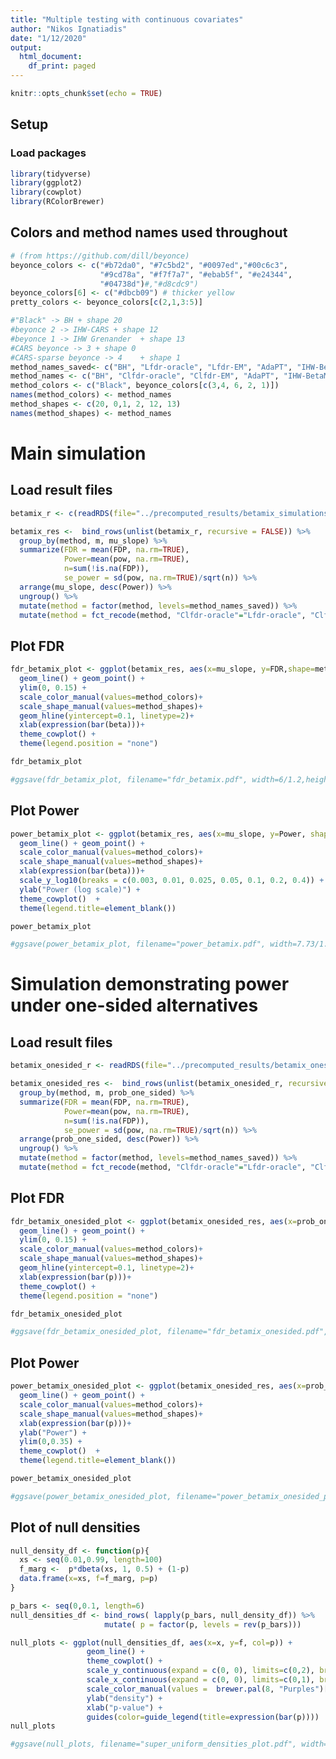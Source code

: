```yaml
---
title: "Multiple testing with continuous covariates"
author: "Nikos Ignatiadis"
date: "1/12/2020"
output:
  html_document:
    df_print: paged
---
```


```r
knitr::opts_chunk$set(echo = TRUE)
```

## Setup

### Load packages

```r
library(tidyverse)
library(ggplot2)
library(cowplot)
library(RColorBrewer)
```

## Colors and method names used throughout 

```r
# (from https://github.com/dill/beyonce)
beyonce_colors <- c("#b72da0", "#7c5bd2", "#0097ed","#00c6c3",
                    "#9cd78a", "#f7f7a7", "#ebab5f", "#e24344",
                    "#04738d")#,"#d8cdc9")
beyonce_colors[6] <- c("#dbcb09") # thicker yellow
pretty_colors <- beyonce_colors[c(2,1,3:5)]
```

```r
#"Black" -> BH + shape 20
#beyonce 2 -> IHW-CARS + shape 12
#beyonce 1 -> IHW Grenander  + shape 13
#CARS beyonce -> 3 + shape 0
#CARS-sparse beyonce -> 4    + shape 1  
method_names_saved<- c("BH", "Lfdr-oracle", "Lfdr-EM", "AdaPT", "IHW-BetaMix", "IHW-Grenander")
method_names <- c("BH", "Clfdr-oracle", "Clfdr-EM", "AdaPT", "IHW-BetaMix", "IHW-Grenander")
method_colors <- c("Black", beyonce_colors[c(3,4, 6, 2, 1)])
names(method_colors) <- method_names
method_shapes <- c(20, 0,1, 2, 12, 13)
names(method_shapes) <- method_names

```

# Main simulation

## Load result files

```r
betamix_r <- c(readRDS(file="../precomputed_results/betamix_simulations.Rds"),                                          readRDS(file="../precomputed_results/betamix_simulations_lfdr.Rds"))
```

```r
betamix_res <-  bind_rows(unlist(betamix_r, recursive = FALSE)) %>% 
  group_by(method, m, mu_slope) %>%
  summarize(FDR = mean(FDP, na.rm=TRUE),
            Power=mean(pow, na.rm=TRUE),
            n=sum(!is.na(FDP)),
            se_power = sd(pow, na.rm=TRUE)/sqrt(n)) %>%
  arrange(mu_slope, desc(Power)) %>% 
  ungroup() %>%
  mutate(method = factor(method, levels=method_names_saved)) %>% 
  mutate(method = fct_recode(method, "Clfdr-oracle"="Lfdr-oracle", "Clfdr-EM"="Lfdr-EM"))
```

## Plot FDR

```r
fdr_betamix_plot <- ggplot(betamix_res, aes(x=mu_slope, y=FDR,shape=method, col=method)) + 
  geom_line() + geom_point() + 
  ylim(0, 0.15) + 
  scale_color_manual(values=method_colors)+
  scale_shape_manual(values=method_shapes)+
  geom_hline(yintercept=0.1, linetype=2)+
  xlab(expression(bar(beta)))+
  theme_cowplot() +
  theme(legend.position = "none")

fdr_betamix_plot
```

```r
#ggsave(fdr_betamix_plot, filename="fdr_betamix.pdf", width=6/1.2,height=4/1.2)
```

## Plot Power

```r
power_betamix_plot <- ggplot(betamix_res, aes(x=mu_slope, y=Power, shape=method, col=method)) + 
  geom_line() + geom_point() + 
  scale_color_manual(values=method_colors)+
  scale_shape_manual(values=method_shapes)+
  xlab(expression(bar(beta)))+
  scale_y_log10(breaks = c(0.003, 0.01, 0.025, 0.05, 0.1, 0.2, 0.4)) + 
  ylab("Power (log scale)") + 
  theme_cowplot()  +
  theme(legend.title=element_blank())

power_betamix_plot
```

```r
#ggsave(power_betamix_plot, filename="power_betamix.pdf", width=7.73/1.2,height=4/1.2)
```

# Simulation demonstrating power under one-sided alternatives 

## Load result files

```r
betamix_onesided_r <- readRDS(file="../precomputed_results/betamix_onesided_simulations.Rds")
```

```r
betamix_onesided_res <-  bind_rows(unlist(betamix_onesided_r, recursive = FALSE)) %>% 
  group_by(method, m, prob_one_sided) %>%
  summarize(FDR = mean(FDP, na.rm=TRUE),
            Power=mean(pow, na.rm=TRUE),
            n=sum(!is.na(FDP)),
            se_power = sd(pow, na.rm=TRUE)/sqrt(n)) %>%
  arrange(prob_one_sided, desc(Power)) %>% 
  ungroup() %>%
  mutate(method = factor(method, levels=method_names_saved)) %>%
  mutate(method = fct_recode(method, "Clfdr-oracle"="Lfdr-oracle", "Clfdr-EM"="Lfdr-EM"))
```

## Plot FDR

```r
fdr_betamix_onesided_plot <- ggplot(betamix_onesided_res, aes(x=prob_one_sided, y=FDR,shape=method, col=method)) + 
  geom_line() + geom_point() + 
  ylim(0, 0.15) + 
  scale_color_manual(values=method_colors)+
  scale_shape_manual(values=method_shapes)+
  geom_hline(yintercept=0.1, linetype=2)+
  xlab(expression(bar(p)))+
  theme_cowplot() +
  theme(legend.position = "none")

fdr_betamix_onesided_plot
```

```r
#ggsave(fdr_betamix_onesided_plot, filename="fdr_betamix_onesided.pdf", width=6/1.8,height=4/1.4)
```

## Plot Power

```r
power_betamix_onesided_plot <- ggplot(betamix_onesided_res, aes(x=prob_one_sided, y=Power, shape=method, col=method)) + 
  geom_line() + geom_point() + 
  scale_color_manual(values=method_colors)+
  scale_shape_manual(values=method_shapes)+
  xlab(expression(bar(p)))+
  ylab("Power") + 
  ylim(0,0.35) + 
  theme_cowplot()  +
  theme(legend.title=element_blank())

power_betamix_onesided_plot
```

```r
#ggsave(power_betamix_onesided_plot, filename="power_betamix_onesided_plot.pdf", width=7.73/1.6,height=4/1.4)
```



## Plot of null densities

```r
null_density_df <- function(p){
  xs <- seq(0.01,0.99, length=100)
  f_marg <-  p*dbeta(xs, 1, 0.5) + (1-p)
  data.frame(x=xs, f=f_marg, p=p)
}

p_bars <- seq(0,0.1, length=6)
null_densities_df <- bind_rows( lapply(p_bars, null_density_df)) %>% 
                     mutate( p = factor(p, levels = rev(p_bars)))
```

```r
null_plots <- ggplot(null_densities_df, aes(x=x, y=f, col=p)) +
                 geom_line() + 
                 theme_cowplot() +
                 scale_y_continuous(expand = c(0, 0), limits=c(0,2), breaks=c(0.5,1,1.5, 2)) +
                 scale_x_continuous(expand = c(0, 0), limits=c(0,1), breaks=c(0,0.5,1)) + 
                 scale_color_manual(values =  brewer.pal(8, "Purples")[3:8])+
                 ylab("density") + 
                 xlab("p-value") + 
                 guides(color=guide_legend(title=expression(bar(p))))
null_plots
```

```r
#ggsave(null_plots, filename="super_uniform_densities_plot.pdf", width=5.3/1.4,height=4/1.4)
```
